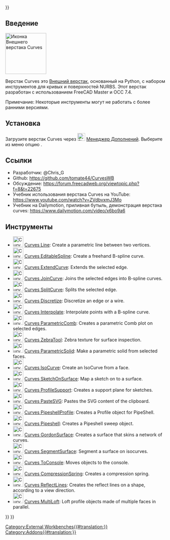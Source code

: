 <languages/>
{{UnfinishedDocu{{#translation:}}}}


<span id="Introduction"></span>
==Введение==

[[Image:Curves_workbench_icon.svg|thumb|128px|Иконка Внешнего верстака Curves]]
{{TOCright}}

Верстак Curves это [[External_workbenches/ru|Внешний верстак]], основанный на Python, с набором инструментов для кривых и поверхностей NURBS. Этот верстак разработан с использованием FreeCAD Master и OCC 7.4.

Примечание: Некоторые инструменты могут не работать с более ранними версиями.

<span id="Installation"></span>
==Установка==

Загрузите верстак Curves через [[Image:Std_AddonMgr.svg|24px|link=Std_AddonMgr]] [[Std_AddonMgr/ru|Менеджер Дополнений]]. Выберите из меню опцию {{MenuCommand|Инструменты → Менеджер дополнений}}.

<span id="References"></span>
==Ссылки==

<div class="mw-translate-fuzzy">
* Разработчик: @Chris_G
* Github: https://github.com/tomate44/CurvesWB
* Обсуждение: https://forum.freecadweb.org/viewtopic.php?f=8&t=22675
* Учебник использования верстака Curves на YouTube: https://www.youtube.com/watch?v=ZVdbvxmJ3Mo
* Учебник на Dailymotion, приливная бутыль, демонстрация верстака curves: https://www.dailymotion.com/video/x6bo9a6
</div>

<span id="Tools"></span>
==Инструменты==

* [[Image:Curves_Line.svg|32px]] [[Curves_Line|Curves Line]]: Create a parametric line between two vertices.
* [[Image:Curves_EditableSpline.svg|32px]] [[Curves_EditableSpline|Curves EditableSpline]]: Create a freehand B-spline curve.
* [[Image:Curves_ExtendCurve.svg|32px]] [[Curves_ExtendCurve|Curves ExtendCurve]]: Extends the selected edge.
* [[Image:Curves_JoinCurve.svg|32px]] [[Curves_JoinCurve|Curves JoinCurve]]: Joins the selected edges into B-spline curves.
* [[Image:Curves_SplitCurve.svg|32px]] [[Curves_SplitCurve|Curves SplitCurve]]: Splits the selected edge.
* [[Image:Curves_Discretize.svg|32px]] [[Curves_Discretize|Curves Discretize]]: Discretize an edge or a wire.
* [[Image:Curves_Interpolate.svg|32px]] [[Curves_Interpolate|Curves Interpolate]]: Interpolate points with a B-spline curve.
* [[Image:Curves_ParametricComb.svg|32px]] [[Curves_ParametricComb|Curves ParametricComb]]: Creates a parametric Comb plot on selected edges.
* [[Image:Curves_ZebraTool.svg|32px]] [[Curves_ZebraTool|Curves ZebraTool]]: Zebra texture for surface inspection.
* [[Image:Curves_ParametricSolid.svg|32px]] [[Curves_ParametricSolid|Curves ParametricSolid]]: Make a parametric solid from selected faces.
* [[Image:Curves_IsoCurve.svg|32px]] [[Curves_IsoCurve|Curves IsoCurve]]: Create an IsoCurve from a face.
* [[Image:Curves_SketchOnSurface.svg|32px]] [[Curves_SketchOnSurface|Curves SketchOnSurface]]: Map a sketch on to a surface.
* [[Image:Curves_ProfileSupport.svg|32px]] [[Curves_ProfileSupport|Curves ProfileSupport]]: Creates a support plane for sketches.
* [[Image:Curves_PasteSVG.svg|32px]] [[Curves_PasteSVG|Curves PasteSVG]]: Pastes the SVG content of the clipboard.
* [[Image:Curves_PipeshellProfile.svg|32px]] [[Curves_PipeshellProfile|Curves PipeshellProfile]]: Creates a Profile object for PipeShell.
* [[Image:Curves_Pipeshell.svg|32px]] [[Curves_Pipeshell|Curves Pipeshell]]: Creates a Pipeshell sweep object.
* [[Image:Curves_GordonSurface.svg|32px]] [[Curves_GordonSurface|Curves GordonSurface]]: Creates a surface that skins a network of curves.
* [[Image:Curves_SegmentSurface.svg|32px]] [[Curves_SegmentSurface|Curves SegmentSurface]]: Segment a surface on isocurves.
* [[Image:Curves_ToConsole.svg|32px]] [[Curves_ToConsole|Curves ToConsole]]: Moves objects to the console.
* [[Image:Curves_CompressionSpring.svg|32px]] [[Curves_CompressionSpring|Curves CompressionSpring]]: Creates a compression spring.
* [[Image:Curves_ReflectLines.svg|32px]] [[Curves_ReflectLines|Curves ReflectLines]]: Creates the reflect lines on a shape, according to a view direction.
* [[Image:Curves_MultiLoft.svg|32px]] [[Curves_MultiLoft|Curves MultiLoft]]: Loft profile objects made of multiple faces in parallel.


{{Curves Tools navi{{#translation:}}}}
{{Userdocnavi{{#translation:}}}}
[[Category:External Workbenches{{#translation:}}]]
[[Category:Addons{{#translation:}}]]